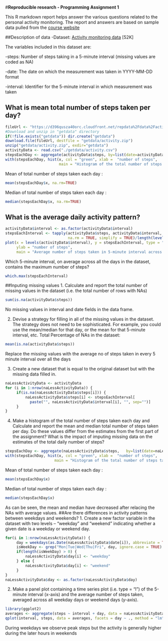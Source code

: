#**Reproducible research - Programming Assignment 1**

This R markdown report helps answer the various questions related to the personal activity monitoring. The report and answers are based on sample data pulled from the [course website](https://d396qusza40orc.cloudfront.net/repdata%2Fdata%2Factivity.zip)

##Description of data
-Dataset: [Activity monitoring data](https://d396qusza40orc.cloudfront.net/repdata%2Fdata%2Factivity.zip) [52K]

The variables included in this dataset are:

-steps: Number of steps taking in a 5-minute interval (missing values are coded as NA)

-date: The date on which the measurement was taken in YYYY-MM-DD format

-interval: Identifier for the 5-minute interval in which measurement was taken


## What is mean total number of steps taken per day?
```r
fileUrl <- "https://d396qusza40orc.cloudfront.net/repdata%2Fdata%2Factivity.zip"
#Download and unzip in "getdata" directory
if(!file.exists("getdata")) dir.create("getdata") 
download.file(fileUrl, destfile = "getdata/activity.zip")
unzip("getdata/activity.zip", exdir="getdata")
activityData <- read.csv("./getdata/activity.csv")
stepsEachDay <- aggregate(activityData$steps, by=list(date=activityData$date), FUN=sum)
with(stepsEachDay, hist(x, col = "green", xlab =  "number of steps", 
                        main = "Histogram of the total number of steps taken each day"))
```

Mean of total number of steps taken each day : 
```r
mean(stepsEachDay$x, na.rm=TRUE)
```
Median of total number of steps taken each day : 
```r
median(stepsEachDay$x, na.rm=TRUE)
```

## What is the average daily activity pattern?
```r
activityData$interval <- as.factor(activityData$interval)
stepsEachInterval <- tapply(activityData$steps, activityData$interval, sum, 
                            na.rm = TRUE, simplify = TRUE)/length(levels(activityData$date))
plot(x = levels(activityData$interval), y = stepsEachInterval, type = "l", xlab = "time", 
     ylab = "number of steps", 
     main = "Average number of steps taken in 5-minute interval across all days")
```

Which 5-minute interval, on average across all the days in the dataset, contains the maximum number of steps?
```r
which.max(stepsEachInterval)
```
##Inputing missing values
1. Calculate and report the total number of missing values in the dataset (i.e. the total number of rows with NAs)
```r
sum(is.na(activityData$steps))
```
No missing values in interval and date fields in the data frame.

2. Devise a strategy for filling in all of the missing values in the dataset. The strategy does not need to be sophisticated. For example, you could use the mean/median for that day, or the mean for that 5-minute interval, etc.
Total Percentage of NAs in the dataset:
```r
mean(is.na(activityData$steps))
```
Replace the missing values with the average no of steps taken in every 5 minute interval over all the days

3. Create a new dataset that is equal to the original dataset but with the missing data filled in.
```r
naLessActivityData <- activityData
for (i in 1:nrow(naLessActivityData)) {
     if(is.na(naLessActivityData$steps[i])) {
         naLessActivityData$steps[i] <- stepsEachInterval[
           paste("", naLessActivityData$interval[i], "", sep="")]
     }
}
```

4. Make a histogram of the total number of steps taken each day and Calculate and report the mean and median total number of steps taken per day. Do these values differ from the estimates from the first part of the assignment? What is the impact of imputing missing data on the estimates of the total daily number of steps?
```r
stepsEachDay <- aggregate(naLessActivityData$steps,   by=list(date=naLessActivityData$date), FUN=sum)
with(stepsEachDay, hist(x, col = "green", xlab =  "number of steps", 
                      main = "Histogram of the total number of steps taken each day"))
```

Mean of total number of steps taken each day : 
```r
mean(stepsEachDay$x)
```
Median of total number of steps taken each day : 
```r
median(stepsEachDay$x)
```
As can be seen, the mean and median have decreased after relacing the NAs with average values.
##Are there differences in activity patterns between weekdays and weekends?
1. Create a new factor variable in the dataset with two levels – “weekday” and “weekend” indicating whether a given date is a weekday or weekend day.
```r
for(i in 1:nrow(naLessActivityData)) {
     day = weekdays(as.Date(naLessActivityData$date[i]), abbreviate = TRUE)
     isWeekDay <- grep("Mon|Tue|Wed|Thu|Fri", day, ignore.case = TRUE)
     if(length(isWeekDay) > 0) { 
         naLessActivityData$day[i] <- "weekday"
     } else {
         naLessActivityData$day[i] <- "weekend"
     }
}
naLessActivityData$day <- as.factor(naLessActivityData$day)
```
2. Make a panel plot containing a time series plot (i.e. type = "l") of the 5-minute interval (x-axis) and the average number of steps taken, averaged across all weekday days or weekend days (y-axis).
```r
library(ggplot2)
averages <- aggregate(steps ~ interval + day, data = naLessActivityData, mean)
qplot(interval, steps, data = averages, facets = day ~ ., method = "lm")
```

During weekdays we observe peak steps but the activity is generally higher during the later hours in weekends